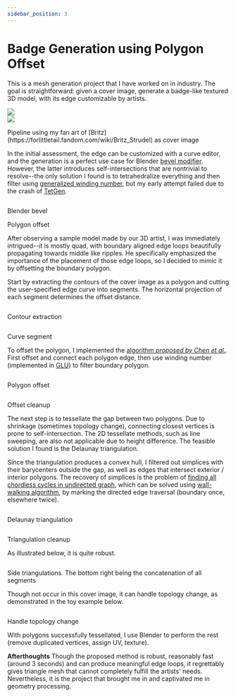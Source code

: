 ```yaml
---
sidebar_position: 3
---
```



# Badge Generation using Polygon Offset

This is a mesh generation project that I have worked on in industry. The goal is straightforward: given a cover image, generate a badge-like textured 3D model, with its edge customizable by artists.

<div class="container" >
  <div class="row">
    <div class="col col--4">
      <img src="/img/polygon_offset/britz.png" />
    </div>
    <div class="col col--4">
      <img src="/img/polygon_offset/bezier.png" />
    </div>
    <div class="col col--4">
      <BadgeTeaser />
    </div>
  </div>
  <p style={{ textAlign: 'center' }}>Pipeline using my fan art of [Britz](https://forlittletail.fandom.com/wiki/Britz_Strudel) as cover image</p>
</div>

In the initial assessment, the edge can be customized with a curve editor, and the generation is a perfect use case for Blender [bevel modifier](https://en.wikibooks.org/wiki/Blender_3D:_Noob_to_Pro/Bevelling_a_Curve). However, the latter introduces self-intersections that are nontrivial to resolve--the only solution I found is to tetrahedralize everything and then filter using [generalized winding number](https://igl.ethz.ch/projects/winding-number/), but my early attempt failed due to the crash of [TetGen](https://wias-berlin.de/software/index.jsp?id=TetGen&lang=1).

<div class="container" >
  <div class="row row--no-gutters">
    <div class="col col--6">
      <Image img="/img/polygon_offset/blender_bevel_1.png"/>
    </div>
    <div class="col col--6">
      <Image img="/img/polygon_offset/polygon_offset_1.png"/>
    </div>
    <div class="col col--6">
      <Image img="/img/polygon_offset/blender_bevel_2.png"/>
    </div>
    <div class="col col--6">
      <Image img="/img/polygon_offset/polygon_offset_2.png"/>
    </div>
    <div class="col col--6">
      <p style={{ textAlign: 'center' }}>Blender bevel</p>
    </div>
    <div class="col col--6">
      <p style={{ textAlign: 'center' }}>Polygon offset</p>
    </div>
  </div>
</div>

After observing a sample model made by our 3D artist, I was immediately intrigued--it is mostly quad, with boundary aligned edge loops beautifully propagating towards middle like ripples. He specifically emphasized the importance of the placement of those edge loops, so I decided to mimic it by offsetting the boundary polygon.

Start by extracting the contours of the cover image as a polygon and cutting the user-specified edge curve into segments. The horizontal projection of each segment determines the offset distance.

<div class="container" >
  <div class="row row--no-gutters">
    <div class="col col--6">
      <Image img="/img/polygon_offset/contour.png"/>
      <p style={{ textAlign: 'center' }}>Contour extraction</p>
    </div>
    <div class="col col--6">
      <Image img="/img/polygon_offset/bezier_split.png"/>
      <p style={{ textAlign: 'center' }}>Curve segment</p>
    </div>
  </div>
</div>

To offset the polygon, I implemented the [algorithm <cite> proposed by Chen et al.</cite>](https://mcmains.me.berkeley.edu/pubs/DAC05OffsetPolygon.pdf). First offset and connect each polygon edge, then use winding number (implemented in [GLU](https://www.glprogramming.com/red/chapter11.html)) to filter boundary polygon.

<div class="container" >
  <div class="row row--no-gutters">
    <div class="col col--6">
      <Image img="/img/polygon_offset/offset_raw.png"/>
      <p style={{ textAlign: 'center' }}>Polygon offset</p>
    </div>
    <div class="col col--6">
      <Image img="/img/polygon_offset/offset_filter.png"/>
      <p style={{ textAlign: 'center' }}>Offset cleanup</p>
    </div>
  </div>
</div>

The next step is to tessellate the gap between two polygons. Due to shrinkage (sometimes topology change), connecting closest vertices is prone to self-intersection. The 2D tessellate methods, such as line sweeping, are also not applicable due to height difference. The feasible solution I found is the Delaunay triangulation.

Since the triangulation produces a convex hull, I filtered out simplices with their barycenters outside the gap, as well as edges that intersect exterior / interior polygons. The recovery of simplices is the problem of [finding all chordless cycles in undirected graph](https://stackoverflow.com/questions/4022662/find-all-chordless-cycles-in-an-undirected-graph), which can be solved using [wall-walking algorithm](https://stackoverflow.com/questions/838076/small-cycle-finding-in-a-planar-graph), by marking the directed edge traversal (boundary once, elsewhere twice).

<div class="container" >
  <div class="row row--no-gutters">
    <div class="col col--6">
      <Image img="/img/polygon_offset/delaunay_raw.png"/>
      <p style={{ textAlign: 'center' }}>Delaunay triangulation</p>
    </div>
    <div class="col col--6">
      <Image img="/img/polygon_offset/delaunay_filter.png"/>
      <p style={{ textAlign: 'center' }}>Triangulation cleanup</p>
    </div>
  </div>
</div>

As illustrated below, it is quite robust.

<div class="container" >
  <div class="row row--no-gutters">
    <div class="col col--6">
      <Image img="/img/polygon_offset/delaunay_sample_1.png"/>
    </div>
    <div class="col col--6">
      <Image img="/img/polygon_offset/delaunay_sample_2.png"/>
    </div>
    <div class="col col--6">
      <Image img="/img/polygon_offset/delaunay_sample_3.png"/>
    </div>
    <div class="col col--6">
      <Image img="/img/polygon_offset/delaunay_all.png"/>
    </div>
  </div>
  <p style={{ textAlign: 'center' }}>Side triangulations. The bottom right being the concatenation of all segments</p>
</div>

Though not occur in this cover image, it can handle topology change, as demonstrated in the toy example below.

<div class="container" >
  <div class="row row--no-gutters">
    <div class="col col--6">
      <Image img="/img/polygon_offset/topology_offset.png"/>
    </div>
    <div class="col col--6">
      <Image img="/img/polygon_offset/topology_delaunay.png"/>
    </div>
  </div>
  <p style={{ textAlign: 'center' }}>Handle topology change</p>
</div>

With polygons successfully tessellated, I use Blender to perform the rest (remove duplicated vertices, assign UV, texture).

**Afterthoughts** Though the proposed method is robust, reasonably fast (around 3 seconds) and can produce meaningful edge loops, it regrettably gives triangle mesh that cannot completely fulfill the artists' needs. Nevertheless, it is the project that brought me in and captivated me in geometry processing.